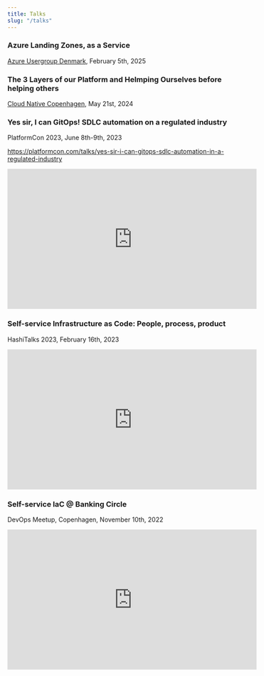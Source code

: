 ```yaml
---
title: Talks
slug: "/talks"
---
```


### Azure Landing Zones, as a Service

[Azure Usergroup Denmark](https://www.meetup.com/azure-usergroup-denmark/events/305493935/), February 5th, 2025

### The 3 Layers of our Platform and Helmping Ourselves before helping others

[Cloud Native Copenhagen](https://community.cncf.io/events/details/cncf-copenhagen-presents-cloud-native-innovations-securing-llms-and-streamlining-platforms/), May 21st, 2024

### Yes sir, I can GitOps! SDLC automation on a regulated industry

PlatformCon 2023, June 8th-9th, 2023

https://platformcon.com/talks/yes-sir-i-can-gitops-sdlc-automation-in-a-regulated-industry

<iframe width="560" height="315" src="https://www.youtube.com/embed/7P6IaysAiCM" title="YouTube video player" frameborder="0" allow="accelerometer; autoplay; clipboard-write; encrypted-media; gyroscope; picture-in-picture; web-share" allowfullscreen></iframe>

### Self-service Infrastructure as Code: People, process, product

HashiTalks 2023, February 16th, 2023

<iframe width="560" height="315" src="https://www.youtube.com/embed/_-mHscUXYZY" title="YouTube video player" frameborder="0" allow="accelerometer; autoplay; clipboard-write; encrypted-media; gyroscope; picture-in-picture; web-share" allowfullscreen></iframe>

### Self-service IaC @ Banking Circle

DevOps Meetup, Copenhagen, November 10th, 2022

<iframe width="560" height="315" src="https://www.youtube.com/embed/KnLCEtHkRa8" title="YouTube video player" frameborder="0" allow="accelerometer; autoplay; clipboard-write; encrypted-media; gyroscope; picture-in-picture; web-share" allowfullscreen></iframe>
